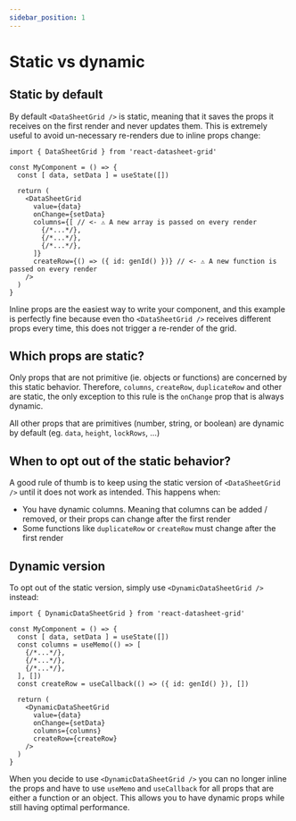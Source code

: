 ```yaml
---
sidebar_position: 1
---
```

# Static vs dynamic

## Static by default
By default `<DataSheetGrid />` is static, meaning that it saves the props it receives
on the first render and never updates them. This is extremely useful to avoid
un-necessary re-renders due to inline props change:
```tsx
import { DataSheetGrid } from 'react-datasheet-grid'

const MyComponent = () => {
  const [ data, setData ] = useState([])

  return (
    <DataSheetGrid
      value={data}
      onChange={setData}
      columns={[ // <- ⚠️ A new array is passed on every render
        {/*...*/},
        {/*...*/},
        {/*...*/},
      ]}
      createRow={() => ({ id: genId() })} // <- ⚠️ A new function is passed on every render
    />
  )
}
```
Inline props are the easiest way to write your component, and this example is perfectly fine because even tho
`<DataSheetGrid />` receives different props every time, this does not trigger a re-render of the grid.

## Which props are static?
Only props that are not primitive (ie. objects or functions) are concerned by this static behavior.
Therefore, `columns`, `createRow`, `duplicateRow` and other are static, the only exception to this rule
is the `onChange` prop that is always dynamic.

All other props that are primitives (number, string, or boolean) are dynamic by default (eg. `data`, `height`, `lockRows`, ...)

## When to opt out of the static behavior?
A good rule of thumb is to keep using the static version of `<DataSheetGrid />` until it does not work as intended.
This happens when:
- You have dynamic columns. Meaning that columns can be added / removed, or their props can change after the first render
- Some functions like `duplicateRow` or `createRow` must change after the first render

## Dynamic version
To opt out of the static version, simply use `<DynamicDataSheetGrid />` instead:
```tsx
import { DynamicDataSheetGrid } from 'react-datasheet-grid'

const MyComponent = () => {
  const [ data, setData ] = useState([])
  const columns = useMemo(() => [
    {/*...*/},
    {/*...*/},
    {/*...*/},
  ], [])
  const createRow = useCallback(() => ({ id: genId() }), [])

  return (
    <DynamicDataSheetGrid
      value={data}
      onChange={setData}
      columns={columns}
      createRow={createRow}
    />
  )
}
```
When you decide to use `<DynamicDataSheetGrid />` you can no longer inline the props and have to use
`useMemo` and `useCallback` for all props that are either a function or an object.
This allows you to have dynamic props while still having optimal performance.
